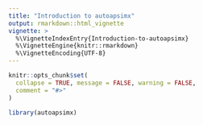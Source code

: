 ```yaml
---
title: "Introduction to autoapsimx"
output: rmarkdown::html_vignette
vignette: >
  %\VignetteIndexEntry{Introduction-to-autoapsimx}
  %\VignetteEngine{knitr::rmarkdown}
  %\VignetteEncoding{UTF-8}
---
```


```r
knitr::opts_chunk$set(
  collapse = TRUE, message = FALSE, warning = FALSE,
  comment = "#>"
)
```

```r
library(autoapsimx)
```
